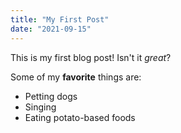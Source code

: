 ```yaml
---
title: "My First Post"
date: "2021-09-15"
---
```


This is my first blog post! Isn't it _great_?

Some of my **favorite** things are:

- Petting dogs
- Singing
- Eating potato-based foods
